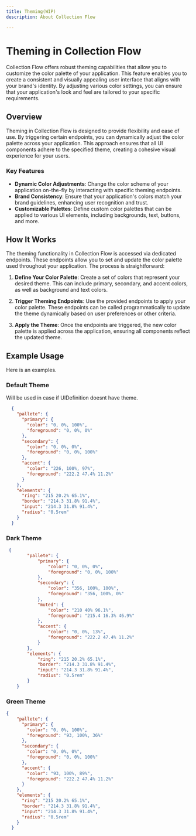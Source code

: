 ```yaml
---
title: Theming(WIP)
description: About Collection Flow

---
```


# Theming in Collection Flow

Collection Flow offers robust theming capabilities that allow you to customize the color palette of your application. This feature enables you to create a consistent and visually appealing user interface that aligns with your brand's identity. By adjusting various color settings, you can ensure that your application's look and feel are tailored to your specific requirements.

## Overview

Theming in Collection Flow is designed to provide flexibility and ease of use. By triggering certain endpoints, you can dynamically adjust the color palette across your application. This approach ensures that all UI components adhere to the specified theme, creating a cohesive visual experience for your users.

### Key Features

- **Dynamic Color Adjustments**: Change the color scheme of your application on-the-fly by interacting with specific theming endpoints.
- **Brand Consistency**: Ensure that your application's colors match your brand guidelines, enhancing user recognition and trust.
- **Customizable Palettes**: Define custom color palettes that can be applied to various UI elements, including backgrounds, text, buttons, and more.

## How It Works

The theming functionality in Collection Flow is accessed via dedicated endpoints. These endpoints allow you to set and update the color palette used throughout your application. The process is straightforward:

1. **Define Your Color Palette**: Create a set of colors that represent your desired theme. This can include primary, secondary, and accent colors, as well as background and text colors.

2. **Trigger Theming Endpoints**: Use the provided endpoints to apply your color palette. These endpoints can be called programmatically to update the theme dynamically based on user preferences or other criteria.

3. **Apply the Theme**: Once the endpoints are triggered, the new color palette is applied across the application, ensuring all components reflect the updated theme.

## Example Usage

Here is an examples.

### Default Theme
Will be used in case if UIDefinition doesnt have theme.

```json
  {
    "pallete": {
      "primary": {
        "color": "0, 0%, 100%",
        "foreground": "0, 0%, 0%"
      },
      "secondary": {
        "color": "0, 0%, 0%",
        "foreground": "0, 0%, 100%"
      },
      "accent": {
        "color": "226, 100%, 97%",
        "foreground": "222.2 47.4% 11.2%"
      }
    },
    "elements": {
      "ring": "215 20.2% 65.1%",
      "border": "214.3 31.8% 91.4%",
      "input": "214.3 31.8% 91.4%",
      "radius": "0.5rem"
    }
  }
```


### Dark Theme
```json
 {
        "pallete": {
            "primary": {
                "color": "0, 0%, 0%",
                "foreground": "0, 0%, 100%"
            },
            "secondary": {
                "color": "356, 100%, 100%",
                "foreground": "356, 100%, 0%"
            },
            "muted": {
                "color": "210 40% 96.1%",
                "foreground": "215.4 16.3% 46.9%"
            },
            "accent": {
                "color": "0, 0%, 13%",
                "foreground": "222.2 47.4% 11.2%"
            }
        },
        "elements": {
            "ring": "215 20.2% 65.1%",
            "border": "214.3 31.8% 91.4%",
            "input": "214.3 31.8% 91.4%",
            "radius": "0.5rem"
        }
    }
```

### Green Theme
```json
{
    "pallete": {
      "primary": {
        "color": "0, 0%, 100%",
        "foreground": "93, 100%, 36%"
      },
      "secondary": {
        "color": "0, 0%, 0%",
        "foreground": "0, 0%, 100%"
      },
      "accent": {
        "color": "93, 100%, 89%",
        "foreground": "222.2 47.4% 11.2%"
      }
    },
    "elements": {
      "ring": "215 20.2% 65.1%",
      "border": "214.3 31.8% 91.4%",
      "input": "214.3 31.8% 91.4%",
      "radius": "0.5rem"
    }
  }
  ```
